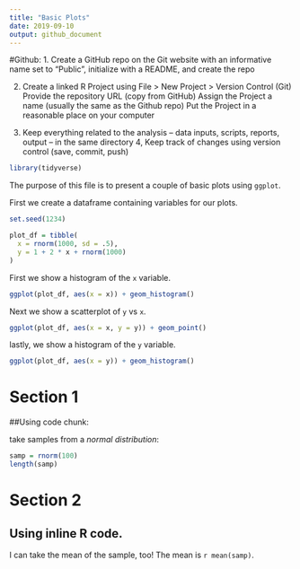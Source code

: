 ```yaml
---
title: "Basic Plots"
date: 2019-09-10
output: github_document
---
```


#Github:
1. Create a GitHub repo on the Git website with an informative name
    set to “Public”, initialize with a README, and create the repo

2. Create a linked R Project using 
    File > New Project > Version Control (Git)
    Provide the repository URL (copy from GitHub)
    Assign the Project a name (usually the same as the Github repo)
    Put the Project in a reasonable place on your computer

3. Keep everything related to the analysis – data inputs, scripts, reports, output – in the same directory
4, Keep track of changes using version control (save, commit, push)


```r
library(tidyverse)
```

The purpose of this file is to present a couple of basic plots using `ggplot`.

First we create a dataframe containing variables for our plots.

```r
set.seed(1234)

plot_df = tibble(
  x = rnorm(1000, sd = .5),
  y = 1 + 2 * x + rnorm(1000)
)
```

First we show a histogram of the `x` variable.

```r
ggplot(plot_df, aes(x = x)) + geom_histogram()
```

Next we show a scatterplot of `y` vs `x`. 

```r
ggplot(plot_df, aes(x = x, y = y)) + geom_point()
```


lastly, we show a histogram of the `y` variable.
```r
ggplot(plot_df, aes(x = y)) + geom_histogram()
```

# Section 1
##Using code chunk:

take samples from a _normal distribution_:

```r
samp = rnorm(100)
length(samp)
```

# Section 2
## Using inline R code.

I can take the mean of the sample, too!
The mean is `r mean(samp)`.